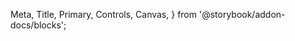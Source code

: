   Meta,
  Title,
  Primary,
  Controls,
  Canvas,
} from '@storybook/addon-docs/blocks';

<Meta of={ButtonStories} />

<Title />

The **Button** component is used to trigger actions within the interface.
It supports multiple sizes, colors and style variations, allowing full customization with themes.

## 🚀 Usage

To use the component you need to import it and include it in your React app.
Make sure you have already set up the [Hans UI Design Library](/docs/getting-started--docs) in your project.

```tsx
import { Button } from '@hans/ui-design-lib';

export const Example = () => (
  <Button label="Click me" color="primary" variant="default" />
);
```

Then, you can use the component in your template. Here is a basic example:

<Primary />

## Properties

The component accepts the following properties:

<Controls />

## Sizes

Listed below are the possible sizes of the component:

<Canvas of={ButtonStories.Sizes} />

## Variations

Listed below are the possible colors and variations of the component with all its states:

<Canvas of={ButtonStories.VariantsAndColors} />

You can also change the combination of color theme to see other options.

## Children

You can also set a child to the component, deciding what comes inside of the Button, customazing with possible icons and tags:

<Canvas of={ButtonStories.WithChildren} />
